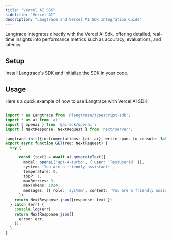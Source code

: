 ```yaml
---
title: "Vercel AI SDK"
sidetitle: "Vercel AI"
description: "Langtrace and Vercel AI SDK Integration Guide"
---
```


Langtrace integrates directly with the Vercel AI Sdk, offering detailed, real-time insights into performance metrics such as accuracy, evaluations, and latency.

## Setup

Install Langtrace's SDK and [initialize](/supported-integrations/web-frameworks/nextjs) the SDK in your code.

## Usage

Here's a quick example of how to use Langtrace with Vercel AI SDK:

``` typescript api/chat/route.ts

import * as Langtrace from '@langtrase/typescript-sdk';
import * as ai from 'ai'
import { openai } from '@ai-sdk/openai';
import { NextResponse, NextRequest } from 'next/server';

Langtrace.init({instrumentations: {ai: ai}, write_spans_to_console: false, disable_latest_version_check: true})
export async function GET(req: NextRequest) {
  try {

      const {text} = await ai.generateText({
        model: openai('gpt-4-turbo', { user: 'TestUserId' }),
        system: 'You are a friendly assistant!',
        temperature: 0,
        topP: 1,
        maxRetries: 3,
        maxTokens: 1024,
        messages: [{ role: 'system', content: 'You are a friendly assistant' }, { role: 'user', content: 'How are you' }]
      })
    return NextResponse.json({response: text })
  } catch (err) {
    console.log(err)
    return NextResponse.json({
      error: err,
    });
  }
}
```